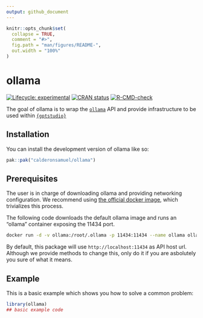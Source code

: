 ```yaml
---
output: github_document
---
```


<!-- README.md is generated from README.Rmd. Please edit that file -->

```r
knitr::opts_chunk$set(
  collapse = TRUE,
  comment = "#>",
  fig.path = "man/figures/README-",
  out.width = "100%"
)
```

# ollama

<!-- badges: start -->
[![Lifecycle: experimental](https://img.shields.io/badge/lifecycle-experimental-orange.svg)](https://lifecycle.r-lib.org/articles/stages.html#experimental)
[![CRAN status](https://www.r-pkg.org/badges/version/ollama)](https://CRAN.R-project.org/package=ollama)
[![R-CMD-check](https://github.com/calderonsamuel/ollama/actions/workflows/R-CMD-check.yaml/badge.svg)](https://github.com/calderonsamuel/ollama/actions/workflows/R-CMD-check.yaml)
<!-- badges: end -->

The goal of ollama is to wrap the [`ollama`](https://github.com/jmorganca/ollama/blob/main/docs/api.md) API and provide infrastructure to be used within [`{gptstudio}`](https://github.com/MichelNivard/gptstudio)

## Installation

You can install the development version of ollama like so:

``` r
pak::pak("calderonsamuel/ollama")
```

## Prerequisites

The user is in charge of downloading ollama and providing networking configuration. We recommend using [the official docker image](https://ollama.ai/blog/ollama-is-now-available-as-an-official-docker-image), which trivializes this process.

The following code downloads the default ollama image and runs an "ollama" container exposing the 11434 port.

```bash
docker run -d -v ollama:/root/.ollama -p 11434:11434 --name ollama ollama/ollama
```

By default, this package will use `http://localhost:11434` as API host url. Although we provide methods to change this, only do it if you are asbolutely you sure of what it means.

## Example

This is a basic example which shows you how to solve a common problem:

```r
library(ollama)
## basic example code
```

